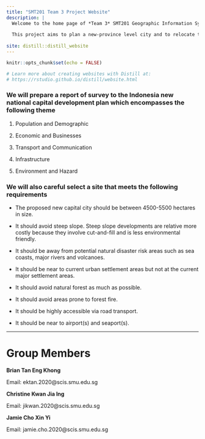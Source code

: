 ```yaml
---
title: "SMT201 Team 3 Project Website"
description: |
  Welcome to the home page of *Team 3* SMT201 Geographic Information Systems for Urban Planning project website. 
  
  This project aims to plan a new-province level city and to relocate the capital of Indonesia to Kalimantan on the island of Borneo. To achieve that, the proposed project aims to analyze the geographical layout of East Kalimantan to create a new province-level planned city. The goal of this strategy is to reduce developmental inequality between Java and other islands in the Indonesian archipelago as well as to reduce Jakarta's burden as Indonesia's Primary hub. Our team will deploy a 2 pronge approach to this project. 
   
site: distill::distill_website
---
```


```r
knitr::opts_chunk$set(echo = FALSE)

# Learn more about creating websites with Distill at:
# https://rstudio.github.io/distill/website.html

```


### We will prepare a report of survey to the Indonesia new national capital development plan which encompasses the following theme

1) Population and Demographic
     
2) Economic and Businesses
     
3) Transport and Communication
     
4) Infrastructure
     
5) Environment and Hazard
   
   
  
### We will also careful select a site that meets the following requirements

+ The proposed new capital city should be between 4500-5500 hectares in size.
       
+ It should avoid steep slope. Steep slope developments are relative more costly because they involve cut-and-fill and is less environmental friendly.
      
+ It should be away from potential natural disaster risk areas such as sea coasts, major rivers and volcanoes.
      
+ It should be near to current urban settlement areas but not at the current major settlement areas.
       
+ It should avoid natural forest as much as possible.
      
+ It should avoid areas prone to forest fire.
       
+ It should be highly accessible via road transport.
       
+ It should be near to airport(s) and seaport(s).

--- 

# Group Members
**Brian Tan Eng Khong**

Email: ektan.2020@scis.smu.edu.sg

**Christine Kwan Jia Ing**

Email: jikwan.2020@scis.smu.edu.sg

**Jamie Cho Xin Yi**

Email: jamie.cho.2020@scis.smu.edu.sg
